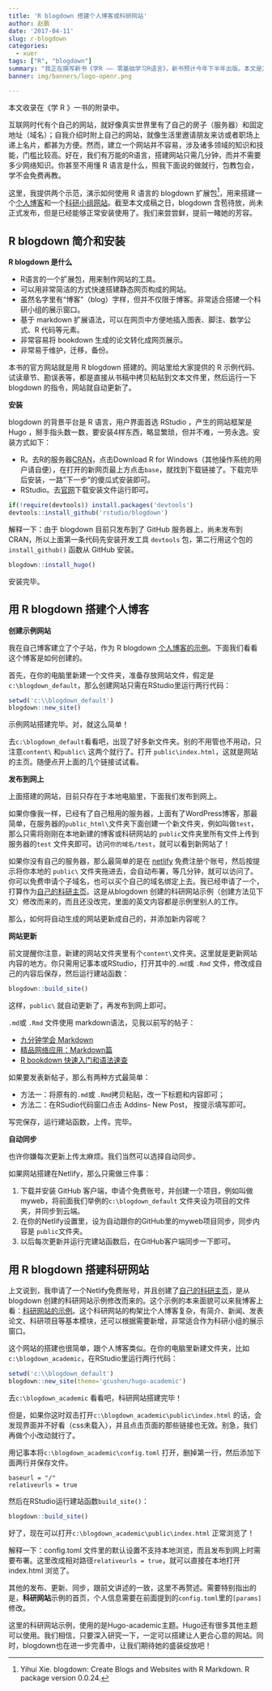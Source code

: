 ```yaml
---
title: 'R blogdown 搭建个人博客或科研网站'
author: 赵鹏
date: '2017-04-11'
slug: r-blogdown
categories:
  - xuer
tags: ["R", "blogdown"]
summary: "我正在撰写新书《学R —— 零基础学习R语言》，新书预计今年下半年出版。本文是其中一个章节。"
banner: img/banners/logo-openr.png

---
```


本文收录在《学 R 》一书的附录中。

互联网时代有个自己的网站，就好像真实世界里有了自己的房子（服务器）和固定地址（域名）；自我介绍时附上自己的网站，就像生活里邀请朋友来访或者职场上递上名片，都甚为方便。然而，建立一个网站并不容易，涉及诸多领域的知识和技能，门槛比较高。好在，我们有万能的R语言，搭建网站只需几分钟，而并不需要多少网络知识。你甚至不用懂 R 语言是什么，照我下面说的做就行，包教包会，学不会免费再教。


这里，我提供两个示范，演示如何使用 R 语言的 blogdown 扩展包^[Yihui Xie. blogdown: Create Blogs and Websites with R Markdown. R package version 0.0.24.]，用来搭建一个[个人博客](http://dapengde.com/blogdown_demo_default/)和一个[科研小组网站](http://dapengde.com/blogdown_demo_academic/)。截至本文成稿之日，blogdown 含苞待放，尚未正式发布，但是已经能够正常安装使用了。我们来尝尝鲜，提前一睹她的芳容。

## R blogdown 简介和安装

**R blogdown 是什么**

- R语言的一个扩展包，用来制作网站的工具。
- 可以用非常简洁的方式快速搭建静态网页构成的网站。
- 虽然名字里有“博客”（blog）字样，但并不仅限于博客。非常适合搭建一个科研小组的展示窗口。
- 基于 markdown 扩展语法，可以在网页中方便地插入图表、脚注、数学公式、R 代码等元素。
- 非常容易将 bookdown 生成的论文转化成网页展示。
- 非常易于维护，迁移，备份。

本书的官方网站就是用 R blogdown 搭建的。网站里给大家提供的 R 示例代码、试读章节、勘误表等，都是直接从书稿中拷贝粘贴到文本文件里，然后运行一下 blogdown 的指令，网站就自动更新了。

**安装**

blogdown 的背景平台是 R 语言，用户界面首选 RStudio ，产生的网站框架是 Hugo ，掰手指头数一数，要安装4样东西，略显繁琐，但并不难，一劳永逸。安装方式如下：

- R。去R的服务器[CRAN](https://cran.r-project.org/)，点击Download R for Windows（其他操作系统的用户请自便），在打开的新网页最上方点击`base`，就找到下载链接了。下载完毕后安装，一路"下一步"的傻瓜式安装即可。
- RStudio。去[官网](https://www.rstudio.com/)下载安装文件运行即可。

```r
if(!require(devtools)) install.packages('devtools')
devtools::install_github('rstudio/blogdown')
```
解释一下：由于 blogdown 目前只发布到了 GitHub 服务器上，尚未发布到CRAN，所以上面第一条代码先安装开发工具 `devtools` 包，第二行用这个包的`install_github()` 函数从 GitHub 安装。

```r
blogdown::install_hugo()
```

安装完毕。

## 用 R blogdown 搭建个人博客

**创建示例网站**

我在自己博客建立了个子站，作为 R blogdown [个人博客的示例](http://dapengde.com/blogdown_demo_default/)。下面我们看看这个博客是如何创建的。

首先，在你的电脑里新建一个文件夹，准备存放网站文件，假定是`c:\blogdown_default`，那么创建网站只需在RStudio里运行两行代码：

```r
setwd('c:\\blogdown_default')
blogdown::new_site()
```

示例网站搭建完毕。对，就这么简单！

去`c:\blogdown_default`看看吧，出现了好多新文件夹。别的不用管也不用动，只注意`content\` 和`public\` 这两个就行了。打开 `public\index.html`，这就是网站的主页。随便点开上面的几个链接试试看。

**发布到网上**

上面搭建的网站，目前只存在于本地电脑里，下面我们发布到网上。

如果你像我一样，已经有了自己租用的服务器，上面有了WordPress博客，那最简单，在服务器的`public_html\`文件夹下面创建一个新文件夹，例如叫做`test`，那么只需将刚刚在本地新建的博客或科研网站的 `public`文件夹里所有文件上传到服务器的`test` 文件夹即可。访问`你的域名/test`，就可以看到新网站了！

如果你没有自己的服务器，那么最简单的是在 [netlify](https://www.netlify.com/) 免费注册个账号，然后按提示将你本地的 `public\` 文件夹拖进去，会自动布署，等几分钟，就可以访问了。你可以免费申请个子域名，也可以买个自己的域名绑定上去。我已经申请了一个，打算作为[自己的科研主页](http://zhao.netlify.com/)。这是从blogdown 创建的科研网站示例（创建方法见下文）修改而来的，而且还没改完，里面的英文内容都是示例里别人的工作。

那么，如何将自动生成的网站更新成自己的，并添加新内容呢？

**网站更新**

前文提醒你注意，新建的网站文件夹里有个`content\`文件夹。这里就是更新网站内容的地方。你只需用记事本或RStudio，打开其中的`.md`或 `.Rmd` 文件，修改成自己的内容后保存，然后运行建站函数：

```r
blogdown::build_site()
```

这样，`public\` 就自动更新了，再发布到网上即可。

`.md`或 `.Rmd` 文件使用 markdown语法，见我以前写的帖子：

- [九分钟学会 Markdown](http://dapengde.com/archives/17033)
- [精品网络应用：Markdown篇](http://dapengde.com/archives/17712)
- [R bookdown 快速入门和语法速查](http://dapengde.com/archives/19141)

如果要发表新帖子，那么有两种方式最简单：

- 方法一：将原有的`.md`或 `.Rmd`拷贝粘贴，改一下标题和内容即可；
- 方法二：在RSudio代码窗口点击 Addins- New Post， 按提示填写即可。

写完保存，运行建站函数，上传。完毕。

**自动同步**

也许你嫌每次更新上传太麻烦。我们当然可以选择自动同步。

如果网站搭建在Netlify，那么只需做三件事：

1. 下载并安装 GitHub 客户端，申请个免费账号，并创建一个项目，例如叫做myweb，将前面我们举例的`c:\blogdown_default` 文件夹设为项目的文件夹，并同步到云端。
2. 在你的Netlify设置里，设为自动跟你的GitHub里的myweb项目同步，同步内容是 `public`文件夹。
3. 以后每次更新并运行完建站函数后，在GitHub客户端同步一下即可。

## 用 R blogdown 搭建科研网站

上文说到，我申请了一个Netlify免费账号，并且创建了[自己的科研主页](http://zhao.netlify.com/)，是从blogdown 创建的科研网站示例修改而来的。这个示例的本来面貌可以来我博客上看：[科研网站的示例](http://dapengde.com/blogdown_demo_academic/)。这个科研网站的构架比个人博客复杂，有简介、新闻、发表论文、科研项目等基本模块，还可以根据需要新增，非常适合作为科研小组的展示窗口。

这个网站的搭建也很简单，跟个人博客类似。在你的电脑里新建文件夹，比如 `c:\blogdown_academic`，在RStudio里运行两行代码：

```r
setwd('c:\\blogdown_default')
blogdown::new_site(theme='gcushen/hugo-academic')
```

去`c:\blogdown_academic` 看看吧，科研网站搭建完毕！

但是，如果你这时双击打开`c:\blogdown_academic\public\index.html` 的话，会发现界面并不好看（css未载入），并且点击页面的那些链接也无效。别急，我们再做个小改动就行了。

用记事本将`c:\blogdown_academic\config.toml` 打开，删掉第一行，然后添加下面两行并保存文件。

```
baseurl = "/"
relativeurls = true
```

然后在RStudio运行建站函数`build_site()`：

```r
blogdown::build_site()
```

好了，现在可以打开`c:\blogdown_academic\public\index.html` 正常浏览了！

解释一下：config.toml 文件里的默认设置不支持本地浏览，而且发布到网上时需要布署。这里改成相对路径`relativeurls = true`，就可以直接在本地打开 index.html 浏览了。

其他的发布、更新、同步，跟前文讲述的一致，这里不再赘述。需要特别指出的是，**科研网站**示例的首页，个人信息需要在前面提到的`config.toml`里的`[params]` 修改。

这里的科研网站示例，使用的是Hugo-academic主题。Hugo还有很多其他主题可以使用。我们相信，只要深入研究一下，一定可以搭建让人更合心意的网站。同时，blogdown也在进一步完善中，让我们期待她的盛装绽放吧！

